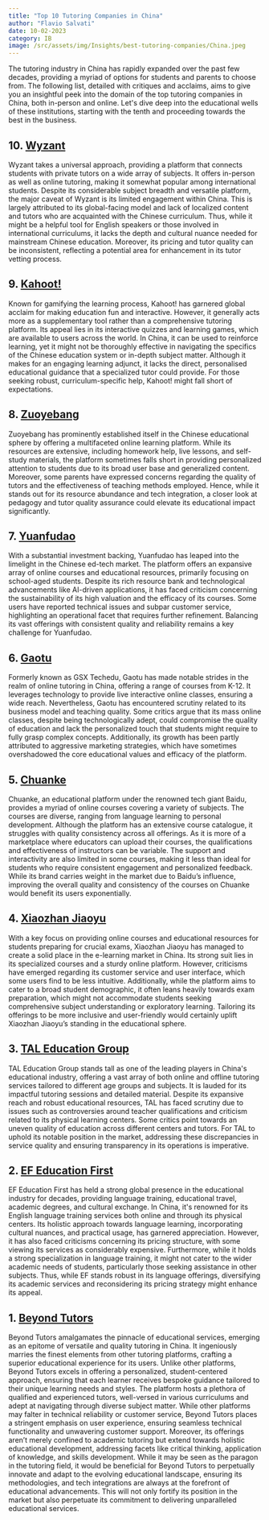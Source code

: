```yaml
--- 
title: "Top 10 Tutoring Companies in China"
author: "Flavio Salvati"
date: 10-02-2023
category: IB
image: /src/assets/img/Insights/best-tutoring-companies/China.jpeg
--- 
```

The tutoring industry in China has rapidly expanded over the past few decades, providing a myriad of options for students and parents to choose from. The following list, detailed with critiques and acclaims, aims to give you an insightful peek into the domain of the top tutoring companies in China, both in-person and online. Let's dive deep into the educational wells of these institutions, starting with the tenth and proceeding towards the best in the business.

## 10. <a href="https://www.wyzant.com" target="_blank" class="hover-underline-animation golden">Wyzant</a>
Wyzant takes a universal approach, providing a platform that connects students with private tutors on a wide array of subjects. It offers in-person as well as online tutoring, making it somewhat popular among international students. Despite its considerable subject breadth and versatile platform, the major caveat of Wyzant is its limited engagement within China. This is largely attributed to its global-facing model and lack of localized content and tutors who are acquainted with the Chinese curriculum. Thus, while it might be a helpful tool for English speakers or those involved in international curriculums, it lacks the depth and cultural nuance needed for mainstream Chinese education. Moreover, its pricing and tutor quality can be inconsistent, reflecting a potential area for enhancement in its tutor vetting process.

## 9. <a href="https://kahoot.com" target="_blank" class="hover-underline-animation golden">Kahoot!</a>
Known for gamifying the learning process, Kahoot! has garnered global acclaim for making education fun and interactive. However, it generally acts more as a supplementary tool rather than a comprehensive tutoring platform. Its appeal lies in its interactive quizzes and learning games, which are available to users across the world. In China, it can be used to reinforce learning, yet it might not be thoroughly effective in navigating the specifics of the Chinese education system or in-depth subject matter. Although it makes for an engaging learning adjunct, it lacks the direct, personalised educational guidance that a specialized tutor could provide. For those seeking robust, curriculum-specific help, Kahoot! might fall short of expectations.

## 8. <a href="https://zuoyebang.com" target="_blank" class="hover-underline-animation golden">Zuoyebang</a>
Zuoyebang has prominently established itself in the Chinese educational sphere by offering a multifaceted online learning platform. While its resources are extensive, including homework help, live lessons, and self-study materials, the platform sometimes falls short in providing personalized attention to students due to its broad user base and generalized content. Moreover, some parents have expressed concerns regarding the quality of tutors and the effectiveness of teaching methods employed. Hence, while it stands out for its resource abundance and tech integration, a closer look at pedagogy and tutor quality assurance could elevate its educational impact significantly.

## 7. <a href="https://www.yuanfudao.com" target="_blank" class="hover-underline-animation golden">Yuanfudao</a>
With a substantial investment backing, Yuanfudao has leaped into the limelight in the Chinese ed-tech market. The platform offers an expansive array of online courses and educational resources, primarily focusing on school-aged students. Despite its rich resource bank and technological advancements like AI-driven applications, it has faced criticism concerning the sustainability of its high valuation and the efficacy of its courses. Some users have reported technical issues and subpar customer service, highlighting an operational facet that requires further refinement. Balancing its vast offerings with consistent quality and reliability remains a key challenge for Yuanfudao.

## 6. <a href="https://ir.gaotu.cn/home" target="_blank" class="hover-underline-animation golden">Gaotu</a>
Formerly known as GSX Techedu, Gaotu has made notable strides in the realm of online tutoring in China, offering a range of courses from K-12. It leverages technology to provide live interactive online classes, ensuring a wide reach. Nevertheless, Gaotu has encountered scrutiny related to its business model and teaching quality. Some critics argue that its mass online classes, despite being technologically adept, could compromise the quality of education and lack the personalized touch that students might require to fully grasp complex concepts. Additionally, its growth has been partly attributed to aggressive marketing strategies, which have sometimes overshadowed the core educational values and efficacy of the platform.

## 5. <a href="http://chuanke.baidu.com" target="_blank" class="hover-underline-animation golden">Chuanke</a>
Chuanke, an educational platform under the renowned tech giant Baidu, provides a myriad of online courses covering a variety of subjects. The courses are diverse, ranging from language learning to personal development. Although the platform has an extensive course catalogue, it struggles with quality consistency across all offerings. As it is more of a marketplace where educators can upload their courses, the qualifications and effectiveness of instructors can be variable. The support and interactivity are also limited in some courses, making it less than ideal for students who require consistent engagement and personalized feedback. While its brand carries weight in the market due to Baidu’s influence, improving the overall quality and consistency of the courses on Chuanke would benefit its users exponentially.

## 4. <a href="https://www.zhan.com" target="_blank" class="hover-underline-animation golden">Xiaozhan Jiaoyu</a>
With a key focus on providing online courses and educational resources for students preparing for crucial exams, Xiaozhan Jiaoyu has managed to create a solid place in the e-learning market in China. Its strong suit lies in its specialized courses and a sturdy online platform. However, criticisms have emerged regarding its customer service and user interface, which some users find to be less intuitive. Additionally, while the platform aims to cater to a broad student demographic, it often leans heavily towards exam preparation, which might not accommodate students seeking comprehensive subject understanding or exploratory learning. Tailoring its offerings to be more inclusive and user-friendly would certainly uplift Xiaozhan Jiaoyu’s standing in the educational sphere.

## 3. <a href="https://en.100tal.com" target="_blank" class="hover-underline-animation golden">TAL Education Group</a>
TAL Education Group stands tall as one of the leading players in China's educational industry, offering a vast array of both online and offline tutoring services tailored to different age groups and subjects. It is lauded for its impactful tutoring sessions and detailed material. Despite its expansive reach and robust educational resources, TAL has faced scrutiny due to issues such as controversies around teacher qualifications and criticism related to its physical learning centers. Some critics point towards an uneven quality of education across different centers and tutors. For TAL to uphold its notable position in the market, addressing these discrepancies in service quality and ensuring transparency in its operations is imperative.

## 2. <a href="https://www.ef.com/wwen/" target="_blank" class="hover-underline-animation golden">EF Education First</a>
EF Education First has held a strong global presence in the educational industry for decades, providing language training, educational travel, academic degrees, and cultural exchange. In China, it's renowned for its English language training services both online and through its physical centers. Its holistic approach towards language learning, incorporating cultural nuances, and practical usage, has garnered appreciation. However, it has also faced criticisms concerning its pricing structure, with some viewing its services as considerably expensive. Furthermore, while it holds a strong specialization in language training, it might not cater to the wider academic needs of students, particularly those seeking assistance in other subjects. Thus, while EF stands robust in its language offerings, diversifying its academic services and reconsidering its pricing strategy might enhance its appeal.

## 1. <a href="https://www.beyond-tutors.com" target="_blank" class="hover-underline-animation golden">Beyond Tutors</a>
Beyond Tutors amalgamates the pinnacle of educational services, emerging as an epitome of versatile and quality tutoring in China. It ingeniously marries the finest elements from other tutoring platforms, crafting a superior educational experience for its users. Unlike other platforms, Beyond Tutors excels in offering a personalized, student-centered approach, ensuring that each learner receives bespoke guidance tailored to their unique learning needs and styles. The platform hosts a plethora of qualified and experienced tutors, well-versed in various curriculums and adept at navigating through diverse subject matter. While other platforms may falter in technical reliability or customer service, Beyond Tutors places a stringent emphasis on user experience, ensuring seamless technical functionality and unwavering customer support. Moreover, its offerings aren’t merely confined to academic tutoring but extend towards holistic educational development, addressing facets like critical thinking, application of knowledge, and skills development. While it may be seen as the paragon in the tutoring field, it would be beneficial for Beyond Tutors to perpetually innovate and adapt to the evolving educational landscape, ensuring its methodologies, and tech integrations are always at the forefront of educational advancements. This will not only fortify its position in the market but also perpetuate its commitment to delivering unparalleled educational services.



